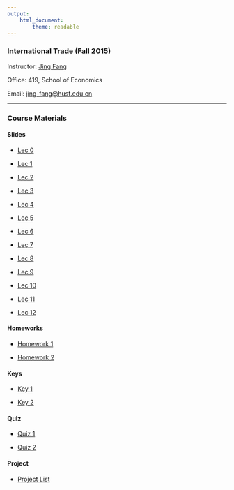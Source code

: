 ```yaml
---
output: 
    html_document:
        theme: readable
---
```


### International Trade (Fall 2015)

Instructor: [Jing Fang](http://bayeswhu.github.io)

Office: 419, School of Economics

Email: [jing_fang@hust.edu.cn](jing_fang@hust.edu.cn)

-----

### Course Materials

#### Slides

- [Lec 0](trade/Lec0.html)

- [Lec 1](trade/Lec1.html)

- [Lec 2](trade/Lec2.html)

- [Lec 3](trade/Lec3.html)

- [Lec 4](trade/Lec4.html)

- [Lec 5](trade/Lec5.html)

- [Lec 6](trade/Lec6.html)

- [Lec 7](trade/Lec7.html)

- [Lec 8](trade/Lec8.html)

- [Lec 9](trade/Lec9.html)

- [Lec 10](trade/Lec10.html)

- [Lec 11](trade/Lec11.html)

- [Lec 12](trade/Lec12.html) 

<!-- -->
#### Homeworks

- [Homework 1](trade/Homework1.doc)

- [Homework 2](trade/Homework2.doc)

#### Keys

- [Key 1](trade/Hw1_key.doc)

- [Key 2](trade/Hw2_key.doc)

#### Quiz

- [Quiz 1](trade/Quiz1.ppt)

- [Quiz 2](trade/Quiz2.ppt)

<!-- - [Quiz 3](trade/Quiz3.ppt) -->

#### Project

- [Project List](trade/Project.html)
